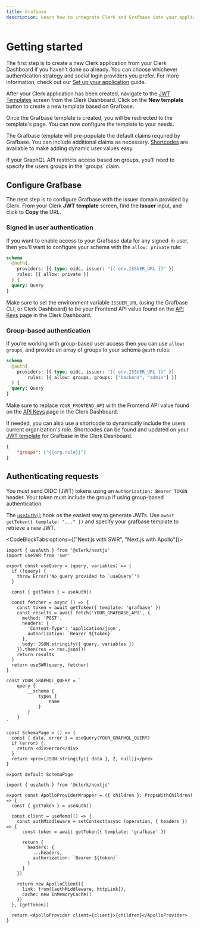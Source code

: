 ```yaml
---
title: Grafbase
description: Learn how to integrate Clerk and Grafbase into your application
---
```


# Getting started

The first step is to create a new Clerk application from your Clerk Dashboard if you haven’t done so already. You can choose whichever authentication strategy and social login providers you prefer. For more information, check out our [Set up your application](/docs/quickstarts/setup-clerk) guide.

After your Clerk application has been created, navigate to the [JWT Templates](https://dashboard.clerk.com/last-active?path=jwt-templates) screen from the Clerk Dashboard. Click on the **New template** button to create a new template based on Grafbase.

<Images 
  width={3024}
  height={1652}
  src="/docs/images/integrations/grafbase/jwt-template.webp"
  alt="The JWT Templates page in the Clerk Dashboard. The 'New template' button was clicked, and a pop up titled 'New JWT template' is shown. The 'Grafbase' template is hovered over."
/>

Once the Grafbase template is created, you will be redirected to the template's page. You can now configure the template to your needs.

<Images 
  width={3024}
  height={1652}
  src="/docs/images/integrations/grafbase/create-template.webp"
  alt="The 'Create new template' page of the JWT Templates page in the Clerk Dashboard."
/>

The Grafbase template will pre-populate the default claims required by Grafbase. You can include additional claims as necessary. [Shortcodes](/docs/backend-requests/making/jwt-templates#shortcodes) are available to make adding dynamic user values easy.

<Callout type="info">
  If your GraphQL API restricts access based on groups, you’ll need to specify the users groups in the `groups` claim.
</Callout>

<Images 
  width={3024}
  height={1652}
  src="/docs/images/integrations/grafbase/template-shortcodes.webp"
  alt="The 'Create new template' page of the JWT Templates page in the Clerk Dashboard. The page is scrolled down to the 'Claims' section."
/>

## Configure Grafbase

The next step is to configure Grafbase with the issuer domain provided by Clerk. From your Clerk **JWT template** screen, find the **Issuer** input, and click to **Copy** the URL.

<Images 
  width={3024}
  height={1652}
  src="/docs/images/integrations/grafbase/template-issuer.webp"
  alt="The 'Create new template' page of the JWT Templates page in the Clerk Dashboard. There is a red box surrounding the 'Issuer' section."
/>

### Signed in user authentication

If you want to enable access to your Grafbase data for any signed-in user, then you’ll want to configure your schema with the `allow: private` rule:

```graphql
schema
  @auth(
    providers: [{ type: oidc, issuer: "{{ env.ISSUER_URL }}" }]
    rules: [{ allow: private }]
  ) {
  query: Query
}
```

Make sure to set the environment variable `ISSUER_URL` (using the Grafbase CLI, or Clerk Dashboard) to be your Frontend API value found on the [API Keys](https://dashboard.clerk.com/last-active?path=api-keys) page in the Clerk Dashboard.

### Group-based authentication

If you’re working with group-based user access then you can use `allow: groups`, and provide an array of groups to your schema `@auth` rules:

```graphql
schema
  @auth(
    providers: [{ type: oidc, issuer: "{{ env.ISSUER_URL }}" }]
		rules: [{ allow: groups, groups: ["backend", "admin"] }]
  ) {
  query: Query
}
```

Make sure to replace `YOUR_FRONTEND_API` with the Frontend API value found on the [API Keys](https://dashboard.clerk.com/last-active?path=api-keys) page in the Clerk Dashboard.

If needed, you can also use a shortcode to dynamically include the users current organization's role. Shortcodes can be found and updated on your [JWT template](https://dashboard.clerk.com/last-active?path=jwt-templates) for Grafbase in the Clerk Dashboard.

```json
{
	"groups": ["{{org.role}}"]
}
```

## Authenticating requests

You must send OIDC (JWT) tokens using an `Authorization: Bearer TOKEN` header. Your token must include the group if using group-based authentication.

The [`useAuth()`](/docs/references/react/use-auth) hook os the easiest way to generate JWTs. Use `await getToken({ template: "..." })` and specify your grafbase template to retrieve a new JWT.

<CodeBlockTabs options={["Next.js with SWR", "Next.js with Apollo"]}>
```tsx
import { useAuth } from '@clerk/nextjs'
import useSWR from 'swr'

export const useQuery = (query, variables) => {
  if (!query) {
    throw Error('No query provided to `useQuery`')
  }

  const { getToken } = useAuth()

  const fetcher = async () => {
    const token = await getToken({ template: 'grafbase' })
    const results = await fetch('YOUR_GRAFBASE_API', {
      method: 'POST',
      headers: {
        'Content-Type': 'application/json',
        authorization: `Bearer ${token}`
      },
      body: JSON.stringify({ query, variables })
    }).then(res => res.json())
    return results
  }
  return useSWR(query, fetcher)
}

const YOUR_GRAPHQL_QUERY = `
	query {
		__schema {
			types {
				name
			}
		}
	}
`

const SchemaPage = () => {
  const { data, error } = useQuery(YOUR_GRAPHQL_QUERY)
  if (error) {
    return <div>error</div>
  }
  return <pre>{JSON.stringify({ data }, 2, null)}</pre>
}

export default SchemaPage
```

```tsx
import { useAuth } from '@clerk/nextjs'

export const ApolloProviderWrapper = ({ children }: PropsWithChildren) => {
  const { getToken } = useAuth()

  const client = useMemo(() => {
    const authMiddleware = setContext(async (operation, { headers }) => {
      const token = await getToken({ template: 'grafbase' })

      return {
        headers: {
          ...headers,
          authorization: `Bearer ${token}`
        }
      }
    })

    return new ApolloClient({
      link: from([authMiddleware, httpLink]),
      cache: new InMemoryCache()
    })
  }, [getToken])

  return <ApolloProvider client={client}>{children}</ApolloProvider>
}
```
</CodeBlockTabs>